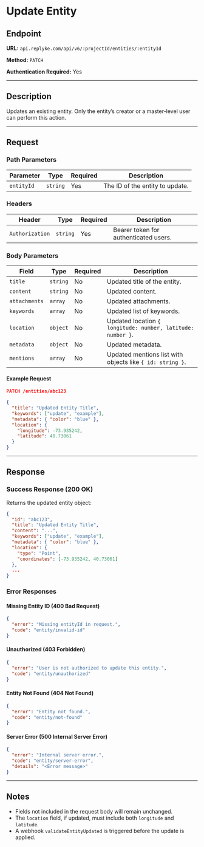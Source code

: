 # Update Entity

## Endpoint

**URL:** `api.replyke.com/api/v6/:projectId/entities/:entityId`

**Method:** `PATCH`

**Authentication Required:** Yes

---

## Description

Updates an existing entity. Only the entity’s creator or a master-level user can perform this action.

---

## Request

### Path Parameters

| Parameter  | Type     | Required | Description                     |
| ---------- | -------- | -------- | ------------------------------- |
| `entityId` | `string` | Yes      | The ID of the entity to update. |

### Headers

| Header          | Type     | Required | Description                           |
| --------------- | -------- | -------- | ------------------------------------- |
| `Authorization` | `string` | Yes      | Bearer token for authenticated users. |

### Body Parameters

| Field         | Type     | Required | Description                                                 |
| ------------- | -------- | -------- | ----------------------------------------------------------- |
| `title`       | `string` | No       | Updated title of the entity.                                |
| `content`     | `string` | No       | Updated content.                                            |
| `attachments` | `array`  | No       | Updated attachments.                                        |
| `keywords`    | `array`  | No       | Updated list of keywords.                                   |
| `location`    | `object` | No       | Updated location `{ longitude: number, latitude: number }`. |
| `metadata`    | `object` | No       | Updated metadata.                                           |
| `mentions`    | `array`  | No       | Updated mentions list with objects like `{ id: string }`.   |

#### Example Request

```json
PATCH /entities/abc123

{
  "title": "Updated Entity Title",
  "keywords": ["update", "example"],
  "metadata": { "color": "blue" },
  "location": {
    "longitude": -73.935242,
    "latitude": 40.73061
  }
}
```

---

## Response

### Success Response (200 OK)

Returns the updated entity object:

```json
{
  "id": "abc123",
  "title": "Updated Entity Title",
  "content": "...",
  "keywords": ["update", "example"],
  "metadata": { "color": "blue" },
  "location": {
    "type": "Point",
    "coordinates": [-73.935242, 40.73061]
  },
  ...
}
```

### Error Responses

#### Missing Entity ID (400 Bad Request)

```json
{
  "error": "Missing entityId in request.",
  "code": "entity/invalid-id"
}
```

#### Unauthorized (403 Forbidden)

```json
{
  "error": "User is not authorized to update this entity.",
  "code": "entity/unauthorized"
}
```

#### Entity Not Found (404 Not Found)

```json
{
  "error": "Entity not found.",
  "code": "entity/not-found"
}
```

#### Server Error (500 Internal Server Error)

```json
{
  "error": "Internal server error.",
  "code": "entity/server-error",
  "details": "<Error message>"
}
```

---

## Notes

* Fields not included in the request body will remain unchanged.
* The `location` field, if updated, must include both `longitude` and `latitude`.
* A webhook `validateEntityUpdated` is triggered before the update is applied.